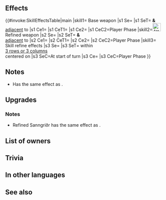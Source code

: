 {{Weapon Infobox
|tagid=SID_サングリズル
|weaponType=Colorless Staff
|might=14
|range=2
|effect=Foe cannot counterattack. If unit initiates combat, grants Atk/Spd+3 during combat. After combat, if unit attacked, inflicts【Gravity】on target and foes within 1 space of target.<br><br>【Gravity】<br>Restricts target's movement to 1 space through its next action.
|cost=400
|exclusive=1
|userVersion1=Weapon
|userVersion2=Gleam
|statModifiers=0,14,0,0,0
|required=Assault
|refinePaths=default
|refineSP=400
|refineMedals=500
|refineDews=200
|upgradedEffect=Foe cannot counterattack. If unit initiates combat, grants Atk/Spd+4 during combat. After combat, if unit attacked, inflicts【Gravity】 on target and foes within 1 space of target.<br><br>【Gravity】<br>Restricts target's movement to 1 space through its next action.
|tagidExtraSkill1=一
|effectSkill1=At start of turn, inflicts Def/Res-7 on foes within 3 columns or 3 rows centered on unit through their next actions. If unit initiates combat, grants Atk/Spd+6 to unit during combat.
|iconSkill1=Sanngridr W.png
|properties=random_owner
}}
==Effects==
{{#invoke:SkillEffectsTable|main
|skill1={{SCi|weapon}} Base weapon
|s1 Se={{SEt|Gravity}}
|s1 SeT={{Tgt|Target Foe}} '''&''' {{Tgt|Foes}}<br>[[adjacent]] to {{Tgt|Target Foe}}
|s1 Ce1={{Eft|Prevent Counter}}
|s1 CeT1={{Tgt|Foe}}
|s1 Ce2={{Eft|Temporary Buffs|Atk/Spd|3}}
|s1 CeC2=Player Phase
|skill2=[[File:Attack Plus W.png|x26px|class=inline-icon]] Refined weapon
|s2 Se={{SEt|Gravity}}
|s2 SeT={{Tgt|Target Foe}} '''&''' {{Tgt|Foes}}<br>[[adjacent]] to {{Tgt|Target Foe}}
|s2 Ce1={{Eft|Prevent Counter}}
|s2 CeT1={{Tgt|Foe}}
|s2 Ce2={{Eft|Temporary Buffs|Atk/Spd|4}}
|s2 CeC2=Player Phase
|skill3={{Si|Sanngriðr|refine=Skill1}} Skill refine effects
|s3 Se={{Eft|Penalties|Def/Res|7}}
|s3 SeT={{Tgt|Foes}} within<br>[[3 rows or 3 columns]]<br>centered on {{Tgt|Unit}}
|s3 SeC=At start of turn
|s3 Ce={{Eft|Temporary Buffs|Atk/Spd|6}}
|s3 CeC=Player Phase
}}

==Notes==
* Has the same effect as {{St|Dazzling Staff 3}}.
{{Prevent counterattacks}}
{{IfUnitInitiates}}
{{Temporary buffs}}
{{IfUnitAttacked}}
{{Gravity}}
==Upgrades==
{{Weapon Upgrade List}}
===Notes===
* Refined Sanngriðr has the same effect as {{St|Swift Sparrow 2}}.
{{Penalties}}
==List of owners==
{{Skill Hero List}}
==Trivia==
{{NorseMyth|is the name of a valkyrie meaning "Very violent, very cruel".}}
==In other languages==
{{OtherLanguages
|japanese=サングリズル
|german=Sanngriðr
|spanishEU=Sanngriðr
|spanishLA=Sanngriðr
|french=Sanngriðr
|italian=Sanngriðr
|chineseTW=桑格里德之杖
|portuguese=Sanngriðr
}}
==See also==
{{See also skills|cond=Description LIKE '%grants Atk/Spd+_ during combat%' AND CanUseWeapon__full='Colorless Staff' OR Description LIKE '%foes within 3 columns or 3 rows%' OR Description LIKE '%if unit attack%gravity%' OR Description LIKE '%if unit attack%1 space%'|columns=3}}
{{Weapons Navbox}}